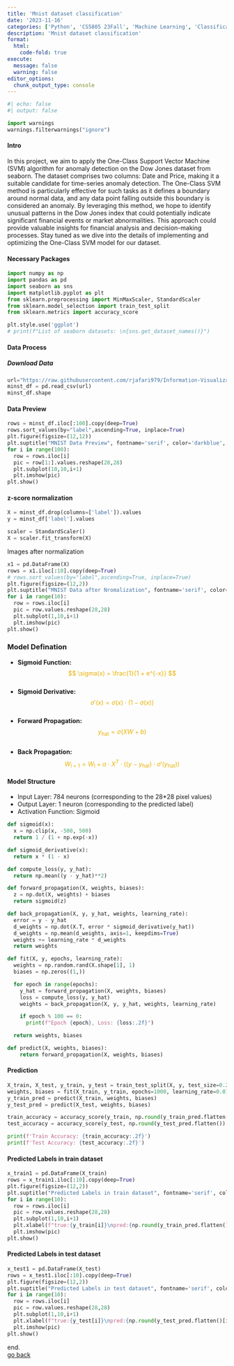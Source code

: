 ```yaml
---
title: 'Mnist dataset classification'
date: '2023-11-16'
categories: ['Python', 'CS5805 23Fall', 'Machine Learning', 'Classification']
description: 'Mnist dataset classification'
format: 
  html:
    code-fold: true
execute: 
  message: false
  warning: false
editor_options: 
  chunk_output_type: console
---
```


```python
#| echo: false
#| output: false

import warnings
warnings.filterwarnings("ignore")
```

#### __Intro__
In this project, we aim to apply the One-Class Support Vector Machine (SVM) algorithm for anomaly detection on the Dow Jones dataset from seaborn. The dataset comprises two columns: Date and Price, making it a suitable candidate for time-series anomaly detection. The One-Class SVM method is particularly effective for such tasks as it defines a boundary around normal data, and any data point falling outside this boundary is considered an anomaly. By leveraging this method, we hope to identify unusual patterns in the Dow Jones index that could potentially indicate significant financial events or market abnormalities. This approach could provide valuable insights for financial analysis and decision-making processes. Stay tuned as we dive into the details of implementing and optimizing the One-Class SVM model for our dataset.

#### __Necessary Packages__
```python
import numpy as np
import pandas as pd
import seaborn as sns
import matplotlib.pyplot as plt
from sklearn.preprocessing import MinMaxScaler, StandardScaler
from sklearn.model_selection import train_test_split
from sklearn.metrics import accuracy_score

plt.style.use('ggplot')
# print(f"List of seaborn datasets: \n{sns.get_dataset_names()}")
```

#### __Data Process__
##### __Download Data__
```python
url="https://raw.githubusercontent.com/rjafari979/Information-Visualization-Data-Analytics-Dataset-/main/mnist_test.csv"
minst_df = pd.read_csv(url)
minst_df.shape
```

#### __Data Preview__
```python
rows = minst_df.iloc[:100].copy(deep=True)
rows.sort_values(by="label",ascending=True, inplace=True)
plt.figure(figsize=(12,12))
plt.suptitle("MNIST Data Preview", fontname='serif', color='darkblue', fontsize=16)
for i in range(100):
  row = rows.iloc[i]
  pic = row[1:].values.reshape(28,28)
  plt.subplot(10,10,i+1)
  plt.imshow(pic)
plt.show()
```

#### __z-score normalization__
```python
X = minst_df.drop(columns=['label']).values
y = minst_df['label'].values

scaler = StandardScaler()
X = scaler.fit_transform(X)
```

Images after normalization
```python
x1 = pd.DataFrame(X)
rows = x1.iloc[:10].copy(deep=True)
# rows.sort_values(by="label",ascending=True, inplace=True)
plt.figure(figsize=(12,2))
plt.suptitle("MNIST Data after Nromalization", fontname='serif', color='darkblue', fontsize=16)
for i in range(10):
  row = rows.iloc[i]
  pic = row.values.reshape(28,28)
  plt.subplot(1,10,i+1)
  plt.imshow(pic)
plt.show()
```

### __Model Defination__
- __Sigmoid Function:__ <font color=#e8b004>$$ \sigma(x) = \frac{1}{1 + e^{-x}} $$</font>  
- __Sigmoid Derivative:__ <font color=#e8b004>$$ \sigma'(x) = \sigma(x) \cdot (1 - \sigma(x)) $$</font>  
- __Forward Propagation:__ <font color=#e8b004>$$ y_{\text{hat}} = \sigma(XW + b) $$</font>  
- __Back Propagation:__ <font color=#e8b004>$$ W_{\text{l}+1} = W_{\text{l}} + \alpha \cdot X^T \cdot ((y - y_{\text{hat}}) \cdot \sigma'(y_{\text{hat}})) $$</font>  

#### __Model Structure__
- Input Layer: 784 neurons (corresponding to the 28*28 pixel values)
- Output Layer: 1 neuron (corresponding to the predicted label)
- Activation Function: Sigmoid

```python
def sigmoid(x):
  x = np.clip(x, -500, 500)
  return 1 / (1 + np.exp(-x))

def sigmoid_derivative(x):
  return x * (1 - x)

def compute_loss(y, y_hat):
  return np.mean((y - y_hat)**2)

def forward_propagation(X, weights, biases):
  z = np.dot(X, weights) + biases
  return sigmoid(z)

def back_propagation(X, y, y_hat, weights, learning_rate):
  error = y - y_hat
  d_weights = np.dot(X.T, error * sigmoid_derivative(y_hat))
  d_weights = np.mean(d_weights, axis=1, keepdims=True)
  weights += learning_rate * d_weights
  return weights

def fit(X, y, epochs, learning_rate):
  weights = np.random.rand(X.shape[1], 1)
  biases = np.zeros((1,))

  for epoch in range(epochs):
    y_hat = forward_propagation(X, weights, biases)
    loss = compute_loss(y, y_hat)
    weights = back_propagation(X, y, y_hat, weights, learning_rate)

    if epoch % 100 == 0:
      print(f"Epoch {epoch}, Loss: {loss:.2f}")

  return weights, biases

def predict(X, weights, biases):
    return forward_propagation(X, weights, biases)

```

#### __Prediction__
```python
X_train, X_test, y_train, y_test = train_test_split(X, y, test_size=0.2, random_state=42)
weights, biases = fit(X_train, y_train, epochs=1000, learning_rate=0.01)
y_train_pred = predict(X_train, weights, biases)
y_test_pred = predict(X_test, weights, biases)

train_accuracy = accuracy_score(y_train, np.round(y_train_pred.flatten()).astype(np.int8))
test_accuracy = accuracy_score(y_test, np.round(y_test_pred.flatten()).astype(np.int8))

print(f'Train Accuracy: {train_accuracy:.2f}')
print(f'Test Accuracy: {test_accuracy:.2f}')
```

#### Predicted Labels in train dataset
```python
x_train1 = pd.DataFrame(X_train)
rows = x_train1.iloc[:10].copy(deep=True)
plt.figure(figsize=(12,2))
plt.suptitle("Predicted Labels in train dataset", fontname='serif', color='darkblue', fontsize=16)
for i in range(10):
  row = rows.iloc[i]
  pic = row.values.reshape(28,28)
  plt.subplot(1,10,i+1)
  plt.xlabel(f"true:{y_train[i]}\npred:{np.round(y_train_pred.flatten()[i]).astype(np.int8)}")
  plt.imshow(pic)
plt.show()
```

#### Predicted Labels in test dataset
```python
x_test1 = pd.DataFrame(X_test)
rows = x_test1.iloc[:10].copy(deep=True)
plt.figure(figsize=(12,2))
plt.suptitle("Predicted Labels in test dataset", fontname='serif', color='darkblue', fontsize=16)
for i in range(10):
  row = rows.iloc[i]
  pic = row.values.reshape(28,28)
  plt.subplot(1,10,i+1)
  plt.xlabel(f"true:{y_test[i]}\npred:{np.round(y_test_pred.flatten()[i]).astype(np.int8)}")
  plt.imshow(pic)
plt.show()
```

end.  
[go back](./machine_learning.qmd) 